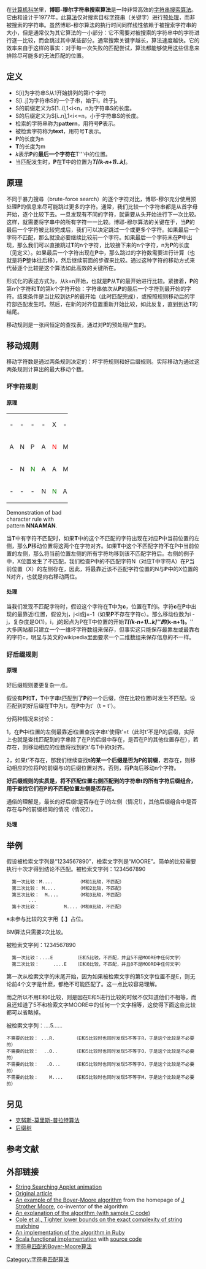 {{noteTA|G1=IT}}

在[[计算机科学|计算机科学]]里，'''博耶-穆尔字符串搜索算法'''是一种非常高效的[[字符串搜索算法|字符串搜索算法]]。它由{{link-en|罗伯特·斯蒂芬·博耶|Robert S. Boyer}}和{{link-en|J·斯特罗瑟·穆尔|J Strother Moore}}设计于1977年。此[[算法|算法]]仅对搜索目标[[字符串(计算机科学)|字符串]]（关键字）进行[[预处理|预处理]]，而非被搜索的字符串。虽然博耶-穆尔算法的执行时间同样线性依赖于被搜索字符串的大小，但是通常仅为其它算法的一小部分：它不需要对被搜索的字符串中的字符进行逐一比较，而会跳过其中某些部分。通常搜索关键字越长，算法速度越快。它的效率来自于这样的事实：对于每一次失败的匹配尝试，算法都能够使用这些信息来排除尽可能多的无法匹配的位置。

==定义==
* S[i]为字符串S从1开始排列的第i个字符
* S[i..j]为字符串S的一个子串，始于i，终于j。
* S的前缀定义为S[1..i],1<i<n，n为字符串S的长度。
* S的后缀定义为S[i..n],1<i<=n，小于字符串S的长度。
* 检索的字符串称为'''pattern'''，用符号'''P'''表示。
* 被检索字符称为'''text'''，用符号'''T'''表示。
* '''P'''的长度为n
* '''T'''的长度为m
* ''k''表示'''P'''的'''最后一个字符在'''T'''中的位置。
* 当匹配发生时，'''P'''在'''T'''中的位置为'''''T[(k-n+1)..k]'''''。

==原理==
不同于暴力搜尋（brute-force search）的逐个字符对比，博耶-穆尔充分使用预处理'''P'''的信息来尽可能跳过更多的字符。通常，我们比较一个字符串都是从首字母开始，逐个比较下去。一旦发现有不同的字符，就需要从头开始进行下一次比较。这样，就需要将字串中的所有字符一一比较。博耶-穆尔算法的关键在于，当'''P'''的最后一个字符被比较完成后，我们可以决定跳过一个或更多个字符。如果最后一个字符不匹配，那么就没必要继续比较前一个字符。如果最后一个字符未在'''P'''中出现，那么我们可以直接跳过'''T'''的n个字符，比较接下来的n个字符，n为'''P'''的长度（见定义）。如果最后一个字符出现在'''P'''中，那么跳过的字符数需要进行计算（也就是将'''P'''整体往后移），然后继续前面的步骤来比较。通过这种字符的移动方式来代替逐个比较是这个算法如此高效的关键所在。

形式化的表述方式为，从k=n开始，也就是'''P'''从'''T'''的最开始进行比较。紧接着，'''P'''的第n个字符和'''T'''的第k个字符开始：字符串依次从'''P'''的最后一个字符到最开始的字符。结束条件是当比较到达P的最开始（此时匹配完成），或按照规则移动后的字符部匹配发生时。然后，在新的对齐位置重新开始比较，如此反复，直到到达'''T'''的结尾。

移动规则是一张间恒定的查找表，通过对'''P'''的预处理产生的。

==移动规则==
移动字符数是通过两条规则决定的：坏字符规则和好后缀规则。实际移动为通过这两条规则计算出的最大移动个数。
===坏字符规则 ===

====原理====
<div class="thumb tright" style="width:160px;">
<div>
{|
| -||-||-||-||X||-||-||K||-||-||-
|-
| A||N||P||A||<span style="color:#FF0000">N</span>||M||A||N||A||M||-
|-
| -||N||<span style="color:#008000">N</span>||A||A||M||A||N||-||-||-
|-
| -||-||-||N||<span style="color:#008000">N</span>||A||A||M||A||N||-
|}
<div class="thumbcaption" style="width:160px;">Demonstration of bad character rule with pattern '''NNAAMAN'''.</div>
</div>
</div>
当'''T'''中有字符不匹配时，如果'''T'''中的这个不匹配的字符出现在对应'''P'''中当前位置的左侧，那么'''P'''移动位置将这两个在字符对齐。如果'''T'''中这个不匹配字符不在P中当前位置的左侧，那么将当前位置左侧的所有字符均移到该不匹配字符后。右侧的例子中，X位置发生了不匹配，我们检查P中的不匹配字符N（对应T中字符A）在P当前位置（X）的左侧存在，因此，将最靠近该不匹配字符位置的N与'''P'''中的X位置的N对齐，也就是向右移动两位。

====处理====
当我们发现不匹配字符时，假设这个字符在'''T'''中为'''c'''，位置在'''T'''的i。字符'''c'''在'''P'''中出现的最靠近i位置，假设为j，j<i或j=-1（如果'''P'''不存在字符c）。那么移动位数为i - j，复杂度是O(1)。i，j的起点为P在T中位置的开始'''''T[(k-n+1)..k]'''''的'''''(k-n+1)。'''''
大多网站都只建立一个一维坏字符数组来保存，但事实这只能保存最靠左或最靠右的字符c，明显与英文的wikipedia里面要求一个二维数组来保存信息的不一样。

===好后缀规则===

====原理====
好后缀规则要更复杂一点。

假设有'''P'''和'''T'''，'''T'''中字串t匹配到了'''P'''的一个后缀，但在比较位置i时发生不匹配。设匹配到的好后缀在'''T'''中为t，在'''P'''中为t'（t = t'）。

分两种情况来讨论：

1，在'''P'''中i位置的左侧最靠近i位置查找字串t'使得t'=t（此时t'不是P的后缀，实际上也就是查找匹配到的字串除了在P的后缀中存在，是否在P的其他位置存在），若存在，则移动相应的位数将找到的t'与T中的t对齐。

2，如果t'不存在，那我们继续查找'''t的某一个后缀是否为P的前缀'''，若存在，则移动相应的位将P的前缀与t的后缀位置对齐。否则，将'''P'''向后移动n个字符。

'''好后缀规则的实质是，将不匹配位置右侧匹配到的字符串t的所有字符后缀组合，用于查找它们在P的不匹配位置左侧是否存在。'''

通俗的理解是，最长的好后缀t是否存在于i的左侧（情况1），其他后缀组合中是否存在与P的前缀相同的情况（情况2）。

====处理====

==举例==
假设被检索文字列是“1234567890”，檢索文字列是“MOORE”。简单的比较需要执行十次才得到结论不匹配。被检索文字列：1234567890
   第一次比较：M....         （M和1比较，不匹配）
   第二次比较： M....        （M和2比较，不匹配）
   第三次比较：  M....       （M和3比较，不匹配）
         ...
   第十次比较：         M....（M和0比较，不匹配）

※未参与比较的文字用【.】占位。

BM算法只需要2次比较。

被检索文字列：1234567890

   第一次比较：....E        （E和5比较，不匹配，并且5不是MOORE中任何文字）
   第二次比较：     ....E   （E和0比较，不匹配，并且0不是MOORE中任何文字）

第一次从检索文字的末尾开始，因为如果被检索文字的第5文字位置不是E，则无论前4个文字是什麽，都绝不可能匹配了。这一点比较容易理解。

而之所以不用E和6比较，则是因在E和5进行比较的时候不仅知道他们不相等，而且还知道了5不和检索文字MOORE中的任何一个文字相等，这使得下面这些比较都可以省略掉。

被检索文字列：....5......

 不需要的比较： ...R.       （E和5比较时也同时发现5不等于R，于是这个比较是不必要的）
 不需要的比较：  ..O..      （E和5比较时也同时发现5不等于O，于是这个比较是不必要的）
 不需要的比较：   .O...     （E和5比较时也同时发现5不等于O，于是这个比较是不必要的）
 不需要的比较：    M....    （E和5比较时也同时发现5不等于M，于是这个比较是不必要的）

==另见==
*[[克努斯-莫里斯-普拉特算法|克努斯-莫里斯-普拉特算法]]
*[[后缀树|后缀树]]

== 参考文献 ==
{{Reflist}}

==外部链接==
* [http://www.cs.pitt.edu/~kirk/cs1501/animations/String.html String Searching Applet animation]{{Wayback|url=http://www.cs.pitt.edu/~kirk/cs1501/animations/String.html |date=20120125111033 }}
* [http://www.cs.utexas.edu/~moore/publications/fstrpos.pdf Original article]{{Wayback|url=http://www.cs.utexas.edu/~moore/publications/fstrpos.pdf |date=20120112175457 }}
* [http://www.cs.utexas.edu/users/moore/best-ideas/string-searching/fstrpos-example.html An example of the Boyer-Moore algorithm]{{Wayback|url=http://www.cs.utexas.edu/users/moore/best-ideas/string-searching/fstrpos-example.html |date=20111203174716 }} from the homepage of [[J_Strother_Moore|J Strother Moore]], co-inventor of the algorithm
* [http://www-igm.univ-mlv.fr/%7Elecroq/string/node14.html An explanation of the algorithm (with sample C code)]{{Wayback|url=http://www-igm.univ-mlv.fr/%7Elecroq/string/node14.html |date=20111204034611 }}
* [http://www.cs.nyu.edu/cs/faculty/cole/papers/CHPZ95.ps Cole et al., Tighter lower bounds on the exact complexity of string matching]{{Wayback|url=http://www.cs.nyu.edu/cs/faculty/cole/papers/CHPZ95.ps |date=20120204040017 }}
* [http://github.com/jashmenn/boyermoore An implementation of the algorithm in Ruby]{{Wayback|url=http://github.com/jashmenn/boyermoore |date=20180611021042 }}
* [http://blog.aunndroid.com/2011/11/learning-scala-boyermoore-search-1.html Scala functional implementation]{{Wayback|url=http://blog.aunndroid.com/2011/11/learning-scala-boyermoore-search-1.html |date=20120425232124 }} with [https://gist.github.com/1376820 source code]{{Wayback|url=https://gist.github.com/1376820 |date=20190924173926 }}
* [http://www.ruanyifeng.com/blog/2013/05/boyer-moore_string_search_algorithm.html 字符串匹配的Boyer-Moore算法]{{Wayback|url=http://www.ruanyifeng.com/blog/2013/05/boyer-moore_string_search_algorithm.html |date=20151107175327 }}

{{算法}}
{{字符串}}
[[Category:字符串匹配算法|Category:字符串匹配算法]]